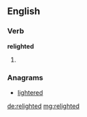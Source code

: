 ==English==

===Verb===
'''relighted'''

# {{past of|relight}}

===Anagrams===
* [[lightered#English|lightered]]

[[de:relighted]]
[[mg:relighted]]
